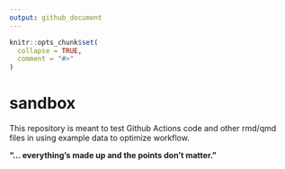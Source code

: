 ```yaml
---
output: github_document
---
```


<!-- README.md is generated from README.Rmd. Please edit that file -->

```r
knitr::opts_chunk$set(
  collapse = TRUE,
  comment = "#>"
)
```

# sandbox

This repository is meant to test Github Actions code and other rmd/qmd files in using example data to optimize workflow. 


**"... everything's made up and the points don't matter."**